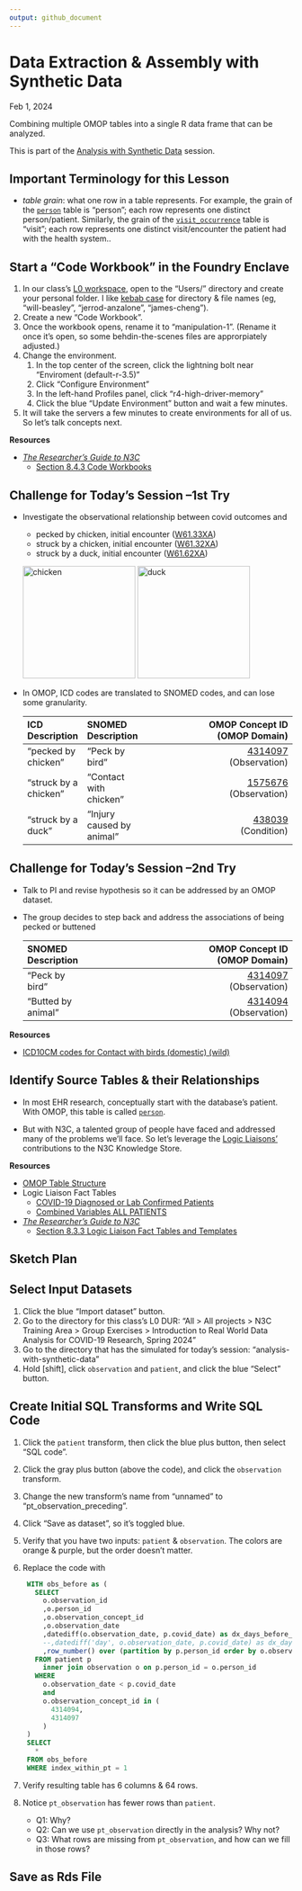 ```yaml
---
output: github_document
---
```


Data Extraction & Assembly with Synthetic Data
============

Feb 1, 2024

Combining multiple OMOP tables into a single R data frame that can be analyzed.

This is part of the [Analysis with Synthetic Data](../) session.

Important Terminology for this Lesson
--------------------

* *table grain*: what one row in a table represents.
  For example, the grain of the [`person`](https://ohdsi.github.io/CommonDataModel/cdm60.html#PERSON) table is "person";
  each row represents one distinct person/patient.
  Similarly, the grain of the [`visit_occurrence`](https://ohdsi.github.io/CommonDataModel/cdm60.html#VISIT_OCCURRENCE) table is "visit";
  each row represents one distinct visit/encounter the patient had with the health system..

Start a "Code Workbook" in the Foundry Enclave
--------------------

1. In our class's [L0 workspace](https://unite.nih.gov/workspace/compass/view/ri.compass.main.folder.86a7020f-db30-4fd1-b735-bbaf53512365),
   open to the "Users/" directory and create your personal folder.
   I like [kebab case](https://www.freecodecamp.org/news/snake-case-vs-camel-case-vs-pascal-case-vs-kebab-case-whats-the-difference/#kebab-case)
   for directory & file names (eg, "will-beasley", "jerrod-anzalone", "james-cheng").
1. Create a new "Code Workbook".
1. Once the workbook opens, rename it to "manipulation-1".
   (Rename it once it's open, so some behdin-the-scenes files are approrpiately adjusted.)
1. Change the environment.
   1. In the top center of the screen, click the lightning bolt near "Enviroment (default-r-3.5)"
   1. Click "Configure Environment"
   1. In the left-hand Profiles panel, click "r4-high-driver-memory"
   1. Click the blue "Update Environment" button and wait a few minutes.
1. It will take the servers a few minutes to create environments for all of us.
   So let's talk concepts next.

**Resources**

* [*The Researcher’s Guide to N3C*](https://national-covid-cohort-collaborative.github.io/guide-to-n3c-v1/)
  * [Section 8.4.3 Code Workbooks](https://national-covid-cohort-collaborative.github.io/guide-to-n3c-v1/chapters/tools.html#sec-tools-apps-workbook)

Challenge for Today's Session --1st Try
--------------------

* Investigate the observational relationship between covid outcomes and
  * pecked by chicken, initial encounter ([W61.33XA](https://www.icd10data.com/ICD10CM/Codes/V00-Y99/W50-W64/W61-/W61.33XA))
  <!--* pecked by chicken, subsequent encounter ([W61.33XD](https://www.icd10data.com/ICD10CM/Codes/V00-Y99/W50-W64/W61-/W61.33XD))-->
  * struck by a chicken, initial encounter ([W61.32XA](https://www.icd10data.com/ICD10CM/Codes/V00-Y99/W50-W64/W61-/W61.32XA))
  * struck by a duck, initial encounter ([W61.62XA](https://www.icd10data.com/ICD10CM/Codes/V00-Y99/W50-W64/W61-/W61.62XA))
  <!--* struck by a duck, subsequent encounter ([W61.62XD](https://www.icd10data.com/ICD10CM/Codes/V00-Y99/W50-W64/W61-/W61.62XD))-->

  <img src="assets/image-from-rawpixel-id-8929027-svg.svg" alt="chicken" height="200">
  <img src="assets/image-from-rawpixel-id-6770236-svg.svg" alt="duck" height="200">

* In OMOP, ICD codes are translated to SNOMED codes, and can lose some granularity.

  | ICD<br>Description    | SNOMED<br>Description     | OMOP Concept ID<br>(OMOP Domain)                                                |
  | :-------------------- | :------------------------ | ------------------------------------------------------------------------------: |
  | "pecked by chicken"   | "Peck by bird"            | [4314097](https://athena.ohdsi.org/search-terms/terms/4314097)<br>(Observation) |
  | "struck by a chicken" | "Contact with chicken"    | [1575676](https://athena.ohdsi.org/search-terms/terms/1575676)<br>(Observation) |
  | "struck by a duck"    | "Injury caused by animal" | [438039](https://athena.ohdsi.org/search-terms/terms/438039)<br>(Condition)     |

Challenge for Today's Session --2nd Try
--------------------

* Talk to PI and revise hypothesis so it can be addressed by an OMOP dataset.

* The group decides to step back and address the associations of being pecked or buttened

  | SNOMED<br>Description       | OMOP Concept ID<br>(OMOP Domain)                                                |
  | :------------------------   | ------------------------------------------------------------------------------: |
  | "Peck by bird"              | [4314097](https://athena.ohdsi.org/search-terms/terms/4314097)<br>(Observation) |
  | "Butted by animal"          | [4314094](https://athena.ohdsi.org/search-terms/terms/4314094)<br>(Observation) |


**Resources**

* [ICD10CM codes for Contact with birds (domestic) (wild)](https://www.icd10data.com/ICD10CM/Codes/V00-Y99/W50-W64/W61-#W61.33)

Identify Source Tables & their Relationships
--------------------

* In most EHR research, conceptually start with the database's patient.
  With OMOP, this table is called [`person`](https://ohdsi.github.io/CommonDataModel/cdm60.html#PERSON).

* But with N3C, a talented group of people have faced and addressed many of the problems we'll face.
  So let's leverage the [Logic Liaisons'](https://covid.cd2h.org/liaisons/) contributions to the N3C Knowledge Store.

**Resources**

* [OMOP Table Structure](https://ohdsi.github.io/CommonDataModel/cdm60.html#Clinical_Data_Tables)
* Logic Liaison Fact Tables
  * [COVID-19 Diagnosed or Lab Confirmed Patients](https://unite.nih.gov/workspace/module/view/latest/ri.workshop.main.module.3ab34203-d7f3-482e-adbd-f4113bfd1a2b?id=KO-BE5C652&view=focus)
  * [Combined Variables ALL PATIENTS](https://unite.nih.gov/workspace/module/view/latest/ri.workshop.main.module.3ab34203-d7f3-482e-adbd-f4113bfd1a2b?id=KO-DE908D4&view=focus)
* [*The Researcher’s Guide to N3C*](https://national-covid-cohort-collaborative.github.io/guide-to-n3c-v1/)
  * [Section 8.3.3 Logic Liaison Fact Tables and Templates](https://national-covid-cohort-collaborative.github.io/guide-to-n3c-v1/chapters/tools.html#sec-tools-store-ll0)

Sketch Plan
--------------------


Select Input Datasets
--------------------

1. Click the blue "Import dataset" button.
1. Go to the directory for this class's L0 DUR: "All > All projects > N3C Training Area > Group Exercises > Introduction to Real World Data Analysis for COVID-19 Research, Spring 2024"
1. Go to the directory that has the simulated for today's session: "analysis-with-synthetic-data"
1. Hold [shift], click `observation` and `patient`, and click the blue "Select" button.


Create Initial SQL Transforms and Write SQL Code
--------------------

1. Click the `patient` transform, then  click the blue plus button, then select "SQL code".
1. Click the gray plus button (above the code), and click the `observation` transform.
1. Change the new transform's name from "unnamed" to "pt_observation_preceding".
1. Click "Save as dataset", so it's toggled blue.
1. Verify that you have two inputs: `patient` & `observation`. The colors are orange & purple, but the order doesn't matter.
1. Replace the code with

   ```sql
    WITH obs_before as (
      SELECT
        o.observation_id
        ,o.person_id
        ,o.observation_concept_id
        ,o.observation_date
        ,datediff(o.observation_date, p.covid_date) as dx_days_before_covid  -- SparkSQL syntax
        --,datediff('day', o.observation_date, p.covid_date) as dx_days_before_covid -- most other SQL flavors
        ,row_number() over (partition by p.person_id order by o.observation_date desc) as index_within_pt
      FROM patient p
        inner join observation o on p.person_id = o.person_id
      WHERE
        o.observation_date < p.covid_date
        and
        o.observation_concept_id in (
          4314094,
          4314097
        )
    )
    SELECT
      *
    FROM obs_before
    WHERE index_within_pt = 1
    ```
1. Verify resulting table has 6 columns & 64 rows.    
1. Notice `pt_observation` has fewer rows than `patient`.  
   * Q1: Why?  
   * Q2: Can we use `pt_observation` directly in the analysis?  Why not?
   * Q3: What rows are missing from `pt_observation`, and how can we fill in those rows?
   

Save as Rds File
--------------------
